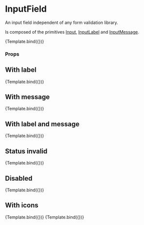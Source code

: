 
<Meta title="Components/FormNew/InputField" component={InputField} />

# InputField

An input field independent of any form validation library.

Is composed of the primitives [Input](../?path=/docs/components-formnew-primitive-input--default-story), [InputLabel](../?path=/docs/components-formnew-primitive-inputlabel--default-story) and [InputMessage](../?path=/docs/components-formnew-primitive-inputmessage--default-story).


<Canvas>
  <Story
    name="Default"
    args={{
      id: 'name',
      label: 'Name',
      placeholder: 'Your Name',
      type: 'text',
      mode: Mode.light,
      variant: FormVariant.solid,
      disabled: false,
      iconStart: 'None',
      iconEnd: 'None',
    }}
    argTypes={{
      mode: {
        options: Object.values(Mode),
        control: {
          type: 'radio',
        },
      },
      variant: {
        options: Object.values(FormVariant),
        control: {
          type: 'radio',
        },
      },
      iconStart: {
        options: ['None', 'Search', 'Badge'],
        mapping: {
          None: undefined,
          Search: IconSearch,
          Badge: IconBadge,
        },
        control: { type: 'select' },
      },
      iconEnd: {
        options: ['None', 'Search', 'Badge'],
        mapping: {
          None: undefined,
          Search: IconSearch,
          Badge: IconBadge,
        },
        control: { type: 'select' },
      },
    }}
  >
    {Template.bind({})}
  </Story>
</Canvas>

### Props

<ArgsTable story="Default" />

## With label

<Canvas>
  <Story
    name="With label"
    args={{
      label: 'Label',
    }}
  >
    {Template.bind({})}
  </Story>
</Canvas>

## With message

<Canvas>
  <Story
    name="With message"
    args={{
      message: 'This is the message',
    }}
  >
    {Template.bind({})}
  </Story>
</Canvas>

## With label and message

<Canvas>
  <Story
    name="With label and message"
    args={{
      label: 'Label',
      message: 'This is the message',
    }}
  >
    {Template.bind({})}
  </Story>
</Canvas>

## Status invalid

<Canvas>
  <Story
    name="Status invalid"
    args={{
      label: 'Label',
      message: 'This is the message',
      status: Status.invalid,
    }}
  >
    {Template.bind({})}
  </Story>
</Canvas>

## Disabled

<Canvas>
  <Story
    name="Disabled"
    args={{
      label: 'Label',
      message: 'This is the message',
      disabled: true,
    }}
  >
    {Template.bind({})}
  </Story>
</Canvas>

## With icons

<Canvas>
  <Story
    name="With icon start"
    args={{
      label: 'Label',
      message: 'This is the message',
      iconStart: IconSearch,
    }}
  >
    {Template.bind({})}
  </Story>
  <Story
    name="With icon end"
    args={{
      label: 'Label',
      message: 'This is the message',
      iconEnd: IconBadge,
    }}
  >
    {Template.bind({})}
  </Story>
</Canvas>
